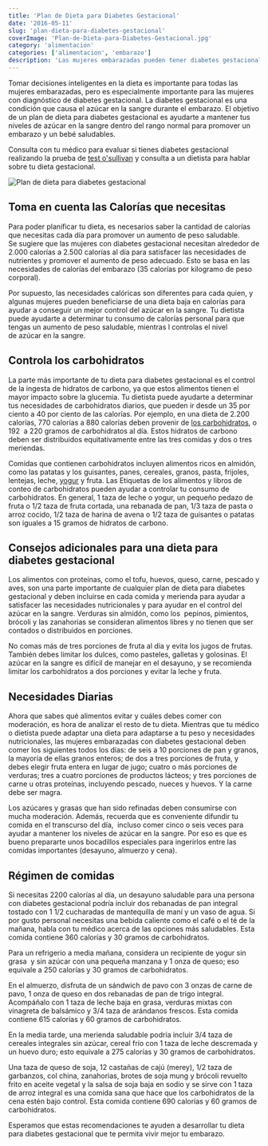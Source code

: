 ```yaml
---
title: 'Plan de Dieta para Diabetes Gestacional'
date: '2016-05-11'
slug: 'plan-dieta-para-diabetes-gestacional'
coverImage: 'Plan-de-Dieta-para-Diabetes-Gestacional.jpg'
category: 'alimentacion'
categories: ['alimentacion', 'embarazo']
description: 'Las mujeres embarazadas pueden tener diabetes gestacional y no saberlo. Lo mejor es tener un plan de dieta para diabetes gestacional'
---
```


Tomar decisiones inteligentes en la dieta es importante para todas las mujeres embarazadas, pero es especialmente importante para las mujeres con diagnóstico de diabetes gestacional. La diabetes gestacional es una condición que causa el azúcar en la sangre durante el embarazo. El objetivo de un plan de dieta para diabetes gestacional es ayudarte a mantener tus niveles de azúcar en la sangre dentro del rango normal para promover un embarazo y un bebé saludables.

Consulta con tu médico para evaluar si tienes diabetes gestacional realizando la prueba de [test o'sullivan](/que-es-el-test-o-sullivan-y-el-ttog/) y consulta a un dietista para hablar sobre tu dieta gestacional.

![Plan de dieta para diabetes gestacional](/images/Plan-de-Dieta-para-Diabetes-Gestacional.jpg)

## Toma en cuenta las Calorías que necesitas

Para poder planificar tu dieta, es necesarios saber la cantidad de calorías que necesitas cada día para promover un aumento de peso saludable. Se sugiere que las mujeres con diabetes gestacional necesitan alrededor de 2.000 calorías a 2.500 calorías al día para satisfacer las necesidades de nutrientes y promover el aumento de peso adecuado. Esto se basa en las necesidades de calorías del embarazo (35 calorías por kilogramo de peso corporal).

Por supuesto, las necesidades calóricas son diferentes para cada quien, y algunas mujeres pueden beneficiarse de una dieta baja en calorías para ayudar a conseguir un mejor control del azúcar en la sangre. Tu dietista puede ayudarte a determinar tu consumo de calorías personal para que tengas un aumento de peso saludable, mientras l controlas el nivel de azúcar en la sangre.

## Controla los carbohidratos

La parte más importante de tu dieta para diabetes gestacional es el control de la ingesta de hidratos de carbono, ya que estos alimentos tienen el mayor impacto sobre la glucemia. Tu dietista puede ayudarte a determinar tus necesidades de carbohidratos diarios, que pueden ir desde un 35 por ciento a 40 por ciento de las calorías. Por ejemplo, en una dieta de 2.200 calorías, 770 calorías a 880 calorías deben provenir de [los carbohidratos](/que-son-carbohidratos/), o 192  a 220 gramos de carbohidratos al día. Estos hidratos de carbono deben ser distribuidos equitativamente entre las tres comidas y dos o tres meriendas.

Comidas que contienen carbohidratos incluyen alimentos ricos en almidón, como las patatas y los guisantes, panes, cereales, granos, pasta, frijoles, lentejas, leche, [yogur](/yogur-griego-en-la-dieta-diabetica/) y fruta. Las Etiquetas de los alimentos y libros de conteo de carbohidratos pueden ayudar a controlar tu consumo de carbohidratos. En general, 1 taza de leche o yogur, un pequeño pedazo de fruta o 1/2 taza de fruta cortada, una rebanada de pan, 1/3 taza de pasta o arroz cocido, 1/2 taza de harina de avena o 1/2 taza de guisantes o patatas son iguales a 15 gramos de hidratos de carbono.

## Consejos adicionales para una dieta para diabetes gestacional

Los alimentos con proteínas, como el tofu, huevos, queso, carne, pescado y aves, son una parte importante de cualquier plan de dieta para diabetes gestacional y deben incluirse en cada comida y merienda para ayudar a satisfacer las necesidades nutricionales y para ayudar en el control del azúcar en la sangre. Verduras sin almidón, como los  pepinos, pimientos, brócoli y las zanahorias se consideran alimentos libres y no tienen que ser contados o distribuidos en porciones.

No comas más de tres porciones de fruta al día y evita los jugos de frutas. También debes limitar los dulces, como pasteles, galletas y golosinas. El azúcar en la sangre es difícil de manejar en el desayuno, y se recomienda limitar los carbohidratos a dos porciones y evitar la leche y fruta.


## Necesidades Diarias

Ahora que sabes qué alimentos evitar y cuáles debes comer con moderación, es hora de analizar el resto de tu dieta. Mientras que tu médico o dietista puede adaptar una dieta para adaptarse a tu peso y necesidades nutricionales, las mujeres embarazadas con diabetes gestacional deben comer los siguientes todos los días: de seis a 10 porciones de pan y granos, la mayoría de ellas granos enteros; de dos a tres porciones de fruta, y debes elegir fruta entera en lugar de jugo; cuatro o más porciones de verduras; tres a cuatro porciones de productos lácteos; y tres porciones de carne u otras proteínas, incluyendo pescado, nueces y huevos. Y la carne debe ser magra.

Los azúcares y grasas que han sido refinadas deben consumirse con mucha moderación. Además, recuerda que es conveniente difundir tu comida en el transcurso del día,  incluso comer cinco o seis veces para ayudar a mantener los niveles de azúcar en la sangre. Por eso es que es bueno prepararte unos bocadillos especiales para ingerirlos entre las comidas importantes (desayuno, almuerzo y cena).

## Régimen de comidas

Si necesitas 2200 calorías al día, un desayuno saludable para una persona con diabetes gestacional podría incluir dos rebanadas de pan integral tostado con 1 1/2 cucharadas de mantequilla de maní y un vaso de agua. Si por gusto personal necesitas una bebida caliente como el café o el té de la mañana, habla con tu médico acerca de las opciones más saludables. Esta comida contiene 360 calorías y 30 gramos de carbohidratos.

Para un refrigerio a media mañana, considera un recipiente de yogur sin grasa  y sin azúcar con una pequeña manzana y 1 onza de queso; eso equivale a 250 calorías y 30 gramos de carbohidratos.

En el almuerzo, disfruta de un sándwich de pavo con 3 onzas de carne de pavo, 1 onza de queso en dos rebanadas de pan de trigo integral. Acompáñalo con 1 taza de leche baja en grasa, verduras mixtas con vinagreta de balsámico y 3/4 taza de arándanos frescos. Esta comida contiene 615 calorías y 60 gramos de carbohidratos.

En la media tarde, una merienda saludable podría incluir 3/4 taza de cereales integrales sin azúcar, cereal frío con 1 taza de leche descremada y un huevo duro; esto equivale a 275 calorías y 30 gramos de carbohidratos.

Una taza de queso de soja, 12 castañas de cajú (merey), 1/2 taza de garbanzos, col china, zanahorias, brotes de soja mung y brócoli revuelto frito en aceite vegetal y la salsa de soja baja en sodio y se sirve con 1 taza de arroz integral es una comida sana que hace que los carbohidratos de la cena estén bajo control. Esta comida contiene 690 calorías y 60 gramos de carbohidratos.

Esperamos que estas recomendaciones te ayuden a desarrollar tu dieta para diabetes gestacional que te permita vivir mejor tu embarazo.
